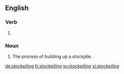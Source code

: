 ==English==

===Verb===
{{head|en|present participle}}

# {{present participle of|stockpile|lang=en}}

===Noun===
{{en-noun}}

# The process of building up a stockpile.

[[de:stockpiling]]
[[fr:stockpiling]]
[[sv:stockpiling]]
[[vi:stockpiling]]